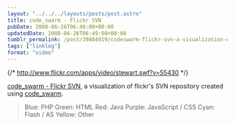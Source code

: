 ```yaml
---
layout: "../../../layouts/posts/post.astro"
title: code_swarm - Flickr SVN
pubDate: 2008-06-26T06:49:00+00:00
updatedDate: 2008-06-26T06:49:00+00:00
tumblr_permalink: /post/39884919/codeswarm-flickr-svn-a-visualization-of
tags: ["linklog"]
format: "video"
---
```


{/* http://www.flickr.com/apps/video/stewart.swf?v=55430 */}

[code_swarm - Flickr SVN][1], a visualization of flickr's SVN repository created using [code_swarm][2].

> Blue: PHP
> Green: HTML
> Red: Java
> Purple: JavaScript / CSS
> Cyan: Flash / AS
> Yellow: Other

[1]: http://www.flickr.com/photos/bees/2611175163/
[2]: http://vis.cs.ucdavis.edu/~ogawa/codeswarm/
